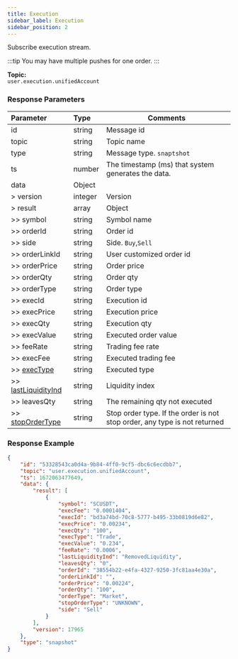 ```yaml
---
title: Execution
sidebar_label: Execution
sidebar_position: 2
---
```


Subscribe execution stream.

:::tip
You may have multiple pushes for one order.
:::

**Topic:**<br/>
`user.execution.unifiedAccount`

### Response Parameters
| Parameter | Type | Comments|
|:----- |:-----|----- |
|id |string |Message id |
|topic |string |Topic name |
|type |string |Message type. `snaptshot`|
|ts |number |The timestamp (ms) that system generates the data. |
|data |Object | |
|> version |integer |Version|
|> result |array |Object|
|>> symbol |string |Symbol name |
|>> orderId |string |Order id |
|>> side |string |Side. `Buy`,`Sell` |
|>> orderLinkId |string |User customized order id |
|>> orderPrice |string |Order price |
|>> orderQty |string |Order qty |
|>> orderType |string |Order type |
|>> execId |string |Execution id |
|>> execPrice |string |Execution price |
|>> execQty |string |Execution qty |
|>> execValue |string |Executed order value |
|>> feeRate |string |Trading fee rate |
|>> execFee |string |Executed trading fee |
|>> [execType](../enum#exectype) |string |Executed type|
|>> [lastLiquidityInd](../enum#lastliquidityInd) |string |Liquidity index |
|>> leavesQty |string |The remaining qty not executed |
|>> [stopOrderType](../enum#stopordertype) |string |Stop order type. If the order is not stop order, any type is not returned |

### Response Example

<Tabs>
<TabItem value="msg-execution" label="Execution">

```json
{
    "id": "53328543ca0d4a-9b84-4ff0-9cf5-dbc6c6ecdbb7",
    "topic": "user.execution.unifiedAccount",
    "ts": 1672063477649,
    "data": {
        "result": [
            {
                "symbol": "SCUSDT",
                "execFee": "0.0001404",
                "execId": "bd3a74bd-70c8-5777-b495-33b0819d6e82",
                "execPrice": "0.00234",
                "execQty": "100",
                "execType": "Trade",
                "execValue": "0.234",
                "feeRate": "0.0006",
                "lastLiquidityInd": "RemovedLiquidity",
                "leavesQty": "0",
                "orderId": "38554b22-e4fa-4327-9250-3fc81aa4e30a",
                "orderLinkId": "",
                "orderPrice": "0.00224",
                "orderQty": "100",
                "orderType": "Market",
                "stopOrderType": "UNKNOWN",
                "side": "Sell"
            }
        ],
        "version": 17965
    },
    "type": "snapshot"
}
```
</TabItem>
</Tabs>